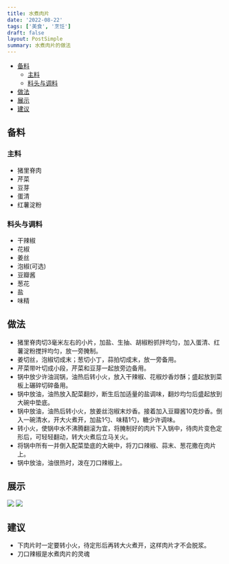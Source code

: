 ```yaml
---
title: 水煮肉片
date: '2022-08-22'
tags: ['美食', '烹饪']
draft: false
layout: PostSimple
summary: 水煮肉片的做法
---
```


- [备料](#备料)
  - [主料](#主料)
  - [料头与调料](#料头与调料)
- [做法](#做法)
- [展示](#展示)
- [建议](#建议)

## 备料

### 主料

- 猪里脊肉
- 芹菜
- 豆芽
- 蛋清
- 红薯淀粉

### 料头与调料

- 干辣椒
- 花椒
- 姜丝
- 泡椒(可选)
- 豆瓣酱
- 葱花
- 盐
- 味精

## 做法

- 猪里脊肉切3毫米左右的小片，加盐、生抽、胡椒粉抓拌均匀，加入蛋清、红薯淀粉搅拌均匀，放一旁腌制。
- 姜切丝，泡椒切成末；葱切小丁，蒜拍切成末，放一旁备用。
- 芹菜带叶切成小段，芹菜和豆芽一起放旁边备用。
- 锅中放少许油润锅，油热后转小火，放入干辣椒、花椒炒香炒酥；盛起放到菜板上碾碎切碎备用。
- 锅中放油，油热放入配菜翻炒，断生后加适量的盐调味，翻炒均匀后盛起放到大碗中垫底。
- 锅中放油，油热后转小火，放姜丝泡椒末炒香。接着加入豆瓣酱10克炒香。倒入一碗清水，开大火煮开，加盐1勺、味精1勺，糖少许调味。
- 转小火，使锅中水不沸腾翻滚为宜，将腌制好的肉片下入锅中，待肉片变色定形后，可轻轻翻动，转大火煮后立马关火。
- 将锅中所有一并倒入配菜垫底的大碗中，将刀口辣椒、蒜末、葱花撒在肉片上。
- 锅中放油，油很热时，泼在刀口辣椒上。

## 展示

![](https://raw.githubusercontent.com/apuppy/static/main/blog4036AC7A-07B9-4284-91FE-9189CCD0F1C8_1_105_c.jpeg)
![](https://raw.githubusercontent.com/apuppy/static/main/blog56E61C69-EF2D-4044-BB02-9FD987C29843_1_105_c.jpeg)

## 建议

- 下肉片时一定要转小火，待定形后再转大火煮开，这样肉片才不会脱浆。
- 刀口辣椒是水煮肉片的灵魂
